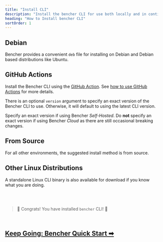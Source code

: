 ```yaml
---
title: "Install CLI"
description: "Install the bencher CLI for use both locally and in continuous benchmarking"
heading: "How to Install bencher CLI"
sortOrder: 1
---
```



## Debian

Bencher provides a convenient `deb` file for installing on Debian
and Debian based distributions like Ubuntu.

<CliDebian />

## GitHub Actions

Install the Bencher CLI using the [GitHub Action](https://github.com/marketplace/actions/bencher-cli).
See [how to use GitHub Actions](/docs/how-to/github-actions/) for more details.

<CliGitHubActions />

There is an optional `version` argument to specify an exact version of the Bencher CLI to use.
Otherwise, it will default to using the latest CLI version.

<CliGitHubActionsVersion />

Specify an exact version if using Bencher *Self-Hosted*.
Do __not__ specify an exact version if using Bencher *Cloud* as there are still occasional breaking changes.

## From Source

For all other environments, the suggested install method is from source.

<CliFromSource />

## Other Linux Distributions

A standalone Linux CLI binary is also available for download
if you know what you are doing.

<CliOtherLinux />

<br/>
<br/>

> 🐰 Congrats! You have installed <code>bencher</code> CLI! 🎉

<br/>

<h2><a href="/docs/tutorial/quick-start/">Keep Going: Bencher Quick Start ➡</a></h2>
